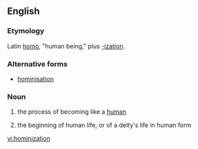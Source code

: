 ==English==

===Etymology===

Latin [[homo]], "human being," plus [[-ization]].

===Alternative forms===
*[[hominisation]]

===Noun===
{{en-noun|-}}

# {{context|paleontology}} the process of becoming like a [[human]]
# {{context|theology}} the beginning of human life, or of a deity's life in human form

[[vi:hominization]]